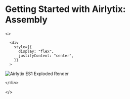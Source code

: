
# Getting Started with Airlytix: Assembly

<>

      <div
        style={{
          display: "flex",
          justifyContent: "center",
        }}
      >

<Image
        src="/es1-exploded.png"
        alt="Airlytix ES1 Exploded Render"
        width={999}
        height={562}
        sizes="(max-width: 500px) 100vw, (max-width: 999px) 50vw, 33vw"
      />

    </div>
</>